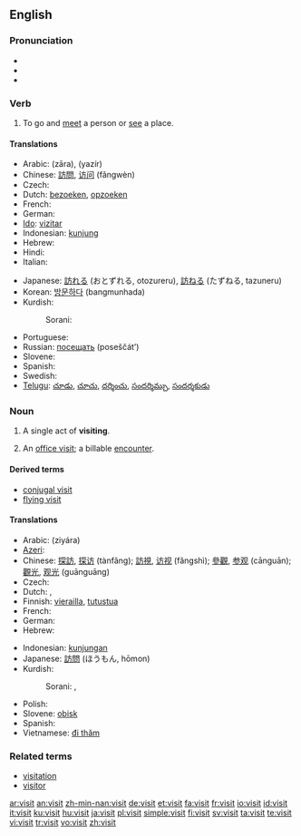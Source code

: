 ==English==

{{rank|immediately|trees|filled|637|visit|follow|chance|happened}}

===Pronunciation===
*{{IPA|/ˈvɪzɪt/}}
*{{audio|en-us-visit.ogg|Audio (US)}}
*{{rhymes|ɪzɪt}}

===Verb===
{{en-verb}}

# To go and [[meet]] a person or [[see]] a place.

====Translations====
{{trans-top|to go and meet or see}}
* Arabic: {{ARchar|[[زار|زارَ]]}} (zāra), {{ARchar|[[يزير|يَزِير]]}} (yazír)
* Chinese: [[訪問]], [[访问]] (fǎngwèn)
* Czech: {{t-|cs|navštívit}}
* Dutch: [[bezoeken]], [[opzoeken]]
* French: {{t+|fr|visiter}}
* German: {{t+|de|besuchen}}
* [[Ido]]: [[vizitar]]
* Indonesian: [[kunjung]]
* Hebrew: {{he-translation|סיור|si'ûr}}
* Hindi: {{t-|hi|पधारना|sc=Deva|xs=Hindi}}
* Italian: {{t+|it|visitare}}
{{trans-mid}}
* Japanese: [[訪れる]] (おとずれる, otozureru), [[訪ねる]] (たずねる, tazuneru)
* Korean: [[방문하다]] (bangmunhada)
* Kurdish: 
*: Sorani: {{t|ku|میوانی|tr=meewAni|sc=KUchar}}
* Portuguese: {{t+|pt|visitar}}
* Russian: [[посещать]] (poseščát’)
* Slovene: {{t+|sl|obiskati}}
* Spanish: {{t-|es|visitar}}
* Swedish: {{t+|sv|besöka}}
* [[Telugu]]: [[చూడు]], [[చూచు]], [[దర్శించు]], [[సందర్శిమ్చు]], [[సందర్శకుడు]]
{{trans-bottom}}

===Noun===
{{en-noun}}

# A single act of '''visiting'''.
# {{context|medecine|insurance}} An [[office visit]]; a billable [[encounter]].

====Derived terms====
* [[conjugal visit]]
* [[flying visit]]

====Translations====
{{top}}
* Arabic: {{ARchar|[[زيارة]]}} (ziyára) {{f}}
* [[Azeri]]: {{t|az|görüş|xs=Azeri}}
* Chinese: [[探訪]], [[探访]] (tànfǎng); [[訪視]], [[访视]] (fǎngshì); [[參觀]], [[参观]] (cānguān); [[觀光]], [[观光]] (guānguāng)
* Czech: {{t-|cs|návštěva|f}}
* Dutch: {{t+|nl|bezoek|n}}, {{t-|nl|visite|f}}
* Finnish: [[vierailla]], [[tutustua]]
* French: {{t+|fr|visite|f}}
* German: {{t+|de|Besuch|m}}
* Hebrew: {{he-translation|סיור|si'ûr}}
{{mid}}
* Indonesian: [[kunjung|kunjungan]]
* Japanese: [[訪問]] (ほうもん, hōmon)
* Kurdish: 
*: Sorani: {{t|ku|میوانداری|tr=meewAndAree|sc=KUchar}}, {{t|ku|سه‌ردان|tr=sardAn|sc=KUchar}}
* Polish: {{t+|pl|widzenie|n}}
* Slovene: [[obisk]] {{m}}
* Spanish: {{t+|es|visita|f}}
* Vietnamese: [[đi thăm]]
{{bottom}}

===Related terms===
*[[visitation]]
*[[visitor]]

[[ar:visit]]
[[an:visit]]
[[zh-min-nan:visit]]
[[de:visit]]
[[et:visit]]
[[fa:visit]]
[[fr:visit]]
[[io:visit]]
[[id:visit]]
[[it:visit]]
[[ku:visit]]
[[hu:visit]]
[[ja:visit]]
[[pl:visit]]
[[simple:visit]]
[[fi:visit]]
[[sv:visit]]
[[ta:visit]]
[[te:visit]]
[[vi:visit]]
[[tr:visit]]
[[vo:visit]]
[[zh:visit]]